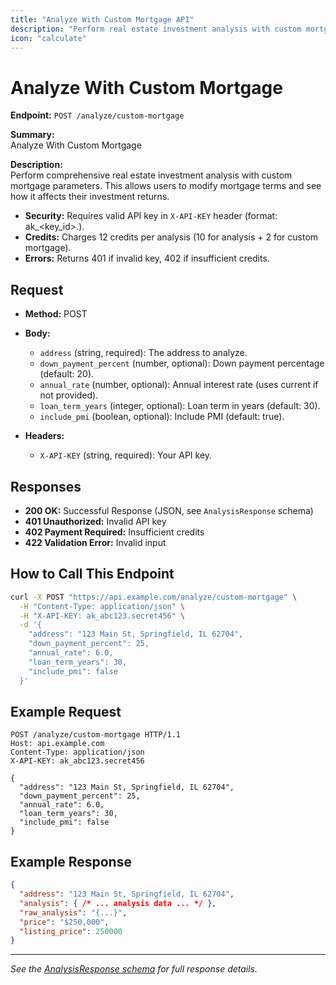 ```yaml
---
title: "Analyze With Custom Mortgage API"
description: "Perform real estate investment analysis with custom mortgage parameters. Requires API key."
icon: "calculate"
---
```


# Analyze With Custom Mortgage

**Endpoint:** `POST /analyze/custom-mortgage`

**Summary:**  
Analyze With Custom Mortgage

**Description:**  
Perform comprehensive real estate investment analysis with custom mortgage parameters. This allows users to modify mortgage terms and see how it affects their investment returns.

- **Security:** Requires valid API key in `X-API-KEY` header (format: ak_<key_id>.<secret>).
- **Credits:** Charges 12 credits per analysis (10 for analysis + 2 for custom mortgage).
- **Errors:** Returns 401 if invalid key, 402 if insufficient credits.

## Request

- **Method:** POST
- **Body:**  
  - `address` (string, required): The address to analyze.
  - `down_payment_percent` (number, optional): Down payment percentage (default: 20).
  - `annual_rate` (number, optional): Annual interest rate (uses current if not provided).
  - `loan_term_years` (integer, optional): Loan term in years (default: 30).
  - `include_pmi` (boolean, optional): Include PMI (default: true).

- **Headers:**
  - `X-API-KEY` (string, required): Your API key.

## Responses

- **200 OK:** Successful Response (JSON, see `AnalysisResponse` schema)
- **401 Unauthorized:** Invalid API key
- **402 Payment Required:** Insufficient credits
- **422 Validation Error:** Invalid input

## How to Call This Endpoint

```bash
curl -X POST "https://api.example.com/analyze/custom-mortgage" \
  -H "Content-Type: application/json" \
  -H "X-API-KEY: ak_abc123.secret456" \
  -d '{
    "address": "123 Main St, Springfield, IL 62704",
    "down_payment_percent": 25,
    "annual_rate": 6.0,
    "loan_term_years": 30,
    "include_pmi": false
  }'
```

## Example Request

```http
POST /analyze/custom-mortgage HTTP/1.1
Host: api.example.com
Content-Type: application/json
X-API-KEY: ak_abc123.secret456

{
  "address": "123 Main St, Springfield, IL 62704",
  "down_payment_percent": 25,
  "annual_rate": 6.0,
  "loan_term_years": 30,
  "include_pmi": false
}
```

## Example Response

```json
{
  "address": "123 Main St, Springfield, IL 62704",
  "analysis": { /* ... analysis data ... */ },
  "raw_analysis": "{...}",
  "price": "$250,000",
  "listing_price": 250000
}
```

---
*See the [AnalysisResponse schema](./analyze-response.mdx) for full response details.*